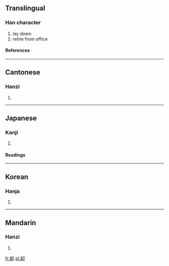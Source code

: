 {{see|缷}}

==Translingual==
===Han character===
{{Han char|rn=26|rad=卩|as=06|sn=8|four=8712<sub>0</sub>|canj=人一尸中 (OMSL)}}
# lay down
# retire from office
====References====
{{Han ref|kx=0159.240|dkj=02861|dj=0365.060|hdz=10314.030|uh=5378|ud=21368|bh=A8F8|bd=43256}}
----
==Cantonese==
===Hanzi===
{{yue-hanzi|jyut=|y=se3}}
# {{defn|Cantonese}}
----
==Japanese==
===Kanji===
{{ja-kanji|grade=c|rs=卩06}}
# {{defn|Japanese}} 
====Readings====
{{ja-readings|on=[[しゃ]] (sha)|kun=[[おろす]] (orosu), [[おろし]] (oroshi)}}
----
==Korean==
===Hanja===
{{ko-hanja|hangeul=사|rv=sa|mr=sa}}
# {{defn|Korean}}
----
==Mandarin==
===Hanzi===
{{cmn-hanzi|pin=[[ān]] (an1), [[chǎng]] (chang3), [[xiè]] (xie4)|wg=an<sup>1</sup>, ch'ang<sup>3</sup>, hsieh<sup>4</sup>}}
# {{defn|Mandarin}}

[[fr:卸]]
[[pl:卸]]